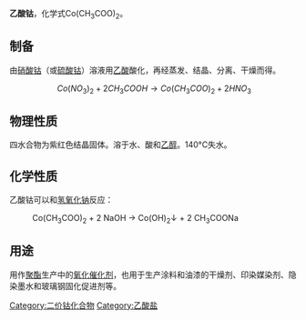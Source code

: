 {{chembox
| Watchedfields = changed
| verifiedrevid = 442343413
| ImageFile = Octan kobaltnatý.JPG
| ImageSize = 
| ImageName = 乙酸钴
| ImageFile1 = Cobalt(II) acetate tetrahydrate.jpg
| ImageName1= 乙酸钴,四水合物
| IUPACName = Cobalt(II) acetate
| OtherNames = 醋酸钴
| Section1 = {{Chembox Identifiers
| ChemSpiderID_Ref = {{chemspidercite|correct|chemspider}}
| ChemSpiderID = 6041
| UNII_Ref = {{fdacite|correct|FDA}}
| UNII = 3XC4P44U7E
| InChI = 1/2C2H4O2.Co/c2*1-2(3)4;/h2*1H3,(H,3,4);/q;;+2/p-2
| InChIKey = QAHREYKOYSIQPH-NUQVWONBAX
| StdInChI_Ref = {{stdinchicite|correct|chemspider}}
| StdInChI = 1S/2C2H4O2.Co/c2*1-2(3)4;/h2*1H3,(H,3,4);/q;;+2/p-2
| StdInChIKey_Ref = {{stdinchicite|correct|chemspider}}
| StdInChIKey = QAHREYKOYSIQPH-UHFFFAOYSA-L
| CASOther = {{CAS|71-48-7}} (无水)<br />{{CAS|6147-53-1}} (四水)
| CASNo_Ref = {{cascite|correct|CAS}}
| PubChem = 6277
| SMILES = [Co+2].[O-]C(=O)C.[O-]C(=O)C
}}
| Section2 = {{Chembox Properties
| Appearance = 粉红色晶体 (无水)<br />深红色晶体 (四水)
| Odor = 醋味 (四水)
| Density = 1.705 g/cm<sup>3</sup> (四水)
| MolarMass = 177.02124 g/mol (无水)<br />249.08 g/mol (四水)
| MeltingPt = 140 °C (无水)
| BoilingPt = 
| Solubility = 可溶
| SolubleOther = 溶于[[醇|醇]]，稀酸，[[乙酸戊酯|乙酸戊酯]] (四水)
| RefractIndex = 1.542 (四水)
 }}
| Section3 = {{Chembox Hazards
| ExternalMSDS = [http://hazard.com/msds/mf/baker/baker/files/c4895.htm J.T. Baker MSDS]
| NFPA-H = 1
| NFPA-R = 0
| NFPA-F = 0
| FlashPt = 
| Autoignition =
| LD50 = 503 mg/kg (大鼠经口)
 }}
}}
'''乙酸钴'''，化学式Co(CH<sub>3</sub>COO)<sub>2</sub>。

==制备==
由[[硝酸钴|硝酸钴]]（或[[硫酸钴|硫酸钴]]）溶液用[[乙酸|乙酸]]酸化，再经蒸发、结晶、分离、干燥而得。
:<math>\ Co(NO_3)_2+2CH_3COOH\rightarrow Co(CH_3COO)_2+2HNO_3</math>
==物理性质==
四水合物为紫红色{{citation needed|[[潮解|潮解]]}}结晶固体。溶于水、酸和[[乙醇|乙醇]]。140°C失水。
==化学性质==
乙酸钴可以和[[氢氧化钠|氢氧化钠]]反应：
: Co(CH<sub>3</sub>COO)<sub>2</sub> + 2 NaOH → Co(OH)<sub>2</sub>↓ + 2 CH<sub>3</sub>COONa
==用途==
用作[[聚酯|聚酯]]生产中的[[氧化|氧化]][[催化剂|催化剂]]，也用于生产涂料和油漆的干燥剂、印染媒染剂、隐染墨水和玻璃钢固化促进剂等。

{{钴化合物}}
{{乙酸盐}}

[[Category:二价钴化合物|Category:二价钴化合物]]
[[Category:乙酸盐|Category:乙酸盐]]